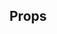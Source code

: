 

<Meta title='Components/Mixtape' />

<Preview>
  <Story name='base'>
    <Container>
      <Mixtape
        description="I'm baby farm-to-table austin humblebrag, VHS put a bird on it vape intelligentsia tote bag hammock jianbing everyday carry."
        name="v01.20"
        spotifyId="143VT5QmyDGBpjFGtROhoc"
      />
    </Container>
  </Story>
</Preview>

## Props
<Props of={Mixtape} />